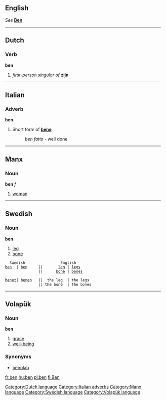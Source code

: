 ==English==
''See'' '''[[Ben]]'''

----
==Dutch==
===Verb=== 
'''ben'''

#''first-person singular of'' '''[[zijn]]'''

[[Category:Dutch language]]
----
==Italian==
===Adverb===
'''ben'''

#Short form of '''[[bene]]'''.
#:''ben fatto'' - well done

[[Category:Italian adverbs]]

----
==Manx==
===Noun===
'''ben''' ''f''

#[[woman]]

[[Category:Manx language]]

----
==Swedish==
===Noun===
'''ben'''

#[[leg]]
#[[bone]]

   Swedish                English
 [[ben]]  | [[ben]]     ||       [[leg]] | [[legs]]
                ||      [[bone]] | [[bones]]
 ---------------------------------------
 [[benet]]| [[benen]]   ||  the leg  | the legs
                || the bone  | the bones

[[Category:Swedish language]]

----
==Volapük==
===Noun=== 
'''ben'''

#[[grace]]
#[[well-being]]

===Synonyms===
*[[benolab]]<!--for which, or for both?-->

[[Category:Volapük language]]

[[fr:ben]]
[[hu:ben]]
[[pl:ben]]
[[fi:Ben]]